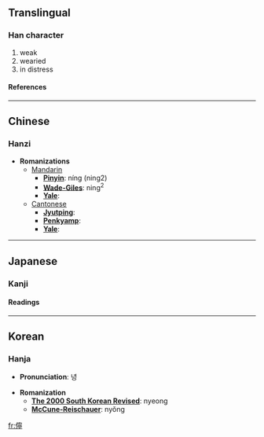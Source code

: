 ==Translingual==
===Han character===
{{Han char|rad=人|as=14|sn=16|four=2322<sub>1</sub>|canj=人十心弓 (OJPN)}}
# weak
# wearied
# in distress
====References====
{{Han ref|kx=0120.100|dkj=01238|dj=0254.030|hdz=10232.050|uh=511C|ud=20764|bh=E8F4|bd=59636}}
----

==Chinese==
===Hanzi===


* '''Romanizations'''
** [[Mandarin]]
*** '''[[Pinyin]]''': níng (ning2)
*** '''[[Wade-Giles]]''': ning<sup>2</sup>
*** '''[[Yale]]''': 
**[[Cantonese]]
***'''[[Jyutping]]''':
***'''[[Penkyamp]]''': 
***'''[[Yale]]''': 


----
==Japanese==
===Kanji===
{{ja-kanji|grade=|rs=人14}}
====Readings====
{{ja-readings|on=[[どう]] (dō), [[にょう]] (nyō)|kun=[[なやむ]] (nayamu), [[よわい]] (yowai)}}


----
==Korean==
===Hanja===

* '''Pronunciation''': 녕

* '''Romanization'''
** '''[[The 2000 South Korean Revised Romanization|The 2000 South Korean Revised]]''': nyeong
** '''[[McCune-Reischauer]]''': nyŏng


[[fr:儜]]